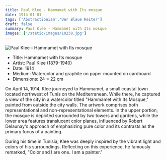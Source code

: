 ```yaml
---
title: Paul Klee - Hammamet with Its mosque
date: 1914-01-01
tags: ['Abstractionism','Der Blaue Reiter']
draft: false
summary: Paul Klee - Hammamet with Its mosque
images: ['/static/images/10238.jpg']
---
```


![Paul Klee - Hammamet with Its mosque](/static/images/10238.jpg)

* Title: Hammamet with Its mosque
* Artist: Paul Klee (1879-1940)
* Date: 1914
* Medium: Watercolor and graphite on paper mounted on cardboard
* Dimensions: 24 × 22 cm

On April 14, 1914, Klee journeyed to Hammamet, a small coastal town located northwest of Tunis on the Mediterranean. While there, he captured a view of the city in a watercolor titled "Hammamet with Its Mosque," painted from outside the city walls. The artwork comprises both representational and non-representational elements. In the upper portion, the mosque is depicted surrounded by two towers and gardens, while the lower area features translucent color planes, influenced by Robert Delaunay's approach of emphasizing pure color and its contrasts as the primary focus of a painting.

During his time in Tunisia, Klee was deeply inspired by the vibrant light and colors of his surroundings. Reflecting on this experience, he famously remarked, "Color and I are one. I am a painter."
